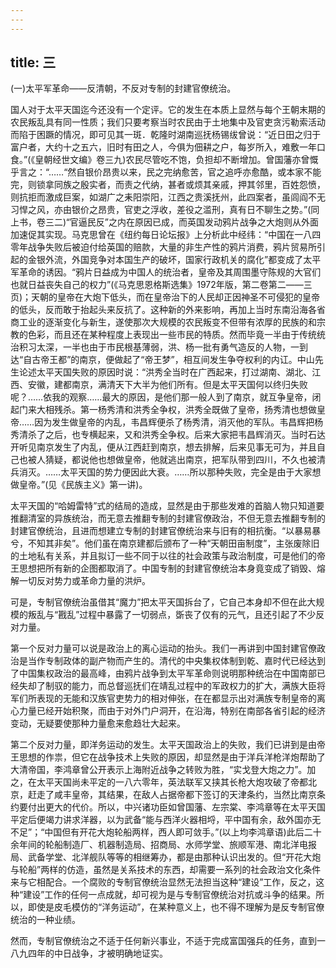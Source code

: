 ```yaml
---
---
---
```

title: 三
---



(一)太平军革命——反清朝，不反对专制的封建官僚统治。

国人对于太平天国迄今还没有一个定评。它的发生在本质上显然与每个王朝末期的农民叛乱具有同一性质；我们只要考察当时农民由于土地集中及官吏贪污勒索活动而陷于困蹶的情况，即可见其一斑．乾隆时湖南巡抚杨锡绂曾说：“近日田之归于富户者，大约十之五六，旧时有田之人，今俱为佃耕之户，每岁所入，难敷一年口食。”(《皇朝经世文编》卷三九)农民尽管吃不饱，负担却不断增加。曾国藩亦曾慨乎言之：“……“然自银价昂贵以来，民之完纳愈苦，官之追呼亦愈酷，或本家不能完，则锁拿同族之殷实者，而责之代纳，甚者或烦其亲戚，押其邻里，百姓怨愤，则抗拒而激成巨案，如湖广之耒阳崇阳，江西之贵溪抚州，此四案者，虽闾阎不无习悍之风，亦由银价之昂贵，官吏之浮收，差役之滥刑，真有日不聊生之势。”(同上书，卷三二)“官逼民反”之内在原因已成，而英国发动鸦片战争之大炮则从外面加速促其实现。马克思曾在《纽约每日论坛报》上分析此中经纬：“中国在一八四零年战争失败后被迫付给英国的赔款，大量的非生产性的鸦片消费，鸦片贸易所引起的金银外流，外国竞争对本国生产的破坏，国家行政机关的腐化”都变成了太平军革命的诱因。“鸦片日益成为中国人的统治者，皇帝及其周围墨守陈规的大官们也就日益丧失自己的权力”(《马克思恩格斯选集》1972年版，第二卷第二——三页)；天朝的皇帝在大炮下低头，而在皇帝治下的人民却正因神圣不可侵犯的皇帝的低头，反而敢于抬起头来反抗了。这种新的外来影响，再加上当时东南沿海各省商工业的逐渐变化与新生，遂使那次大规模的农民叛变不但带有浓厚的民族的和宗教的色彩，而且还在某种程度上表现出一些市民的特质。然而毕竟一半由于传统统治积习太深，一半也由于市民根基薄弱，洪、杨一批有勇气造反的人物，一到达“自古帝王都”的南京，便做起了“帝王梦”，相互间发生争夺权利的内讧。中山先生论述太平天国失败的原因时说：“洪秀全当时在广西起来，打过湖南、湖北、江西、安徽，建都南京，满清天下大半为他们所有。但是太平天国何以终归失败呢？……依我的观察……最大的原因，是他们那一般人到了南京，就互争皇帝，闭起门来大相残杀。第一杨秀清和洪秀全争权，洪秀全既做了皇帝，扬秀清也想做皇帝……因为发生做皇帝的内乱，韦昌辉便杀了杨秀清，消灭他的军队。韦昌辉把杨秀清杀了之后，也专横起来，又和洪秀全争权。后来大家把韦昌辉消灭。当时石达开听见南京发生了内乱，便从江西赶到南京，想去排解，后来见事无可为，并且自己也被人猜疑，都说他也想做皇帝，他就逃出南京，把军队带到四川，不久也被清兵消灭。……太平天国的势力便因此大衰。……所以那种失败，完全是由于大家想做皇帝。”(见《民族主义》第一讲)。

太平天国的“哈姆雷特”式的结局的造成，显然是由于那些发难的首脑人物只知道要推翻清室的异族统治，而无意去推翻专制的封建官僚政治，不但无意去推翻专制的封建官僚统治，且进而想建立专制的封建官僚统治来与旧有的相抗衡。“以暴易暴兮，不知其非矣”。他们虽在南京建都后颁布了一种“天朝田亩制度”，主张废除旧的土地私有关系，并且拟订一些不同于以往的社会政策与政治制度，可是他们的帝王思想把所有新的企图都取消了。中国专制的封建官僚统治本身竟变成了销毁、熔解一切反对势力或革命力量的洪炉。

可是，专制官僚统治虽借其“魔力”把太平天国拆台了，它自己本身却不但在此大规模的叛乱与“戡乱”过程中暴露了一切弱点，斲丧了仅有的元气，且还引起了不少反对力量。

第一个反对力量可以说是政治上的离心运动的抬头。我们一再讲到中国封建官僚政治是当作专制政体的副产物而产生的。清代的中央集权体制到乾、嘉时代已经达到了中国集权政治的最高峰，由鸦片战争到太平军革命则说明那种统治在中国南部已经失却了制驭的能力，而总督巡抚们在靖乱过程中的军政权力的扩大，满族大臣将军们所表现的无能和汉族官吏势力的相对伸张，在在都显示出对满族专制皇帝的离心力量已经开始积聚，而由于对外门户洞开，在沿海，特别在南部各省引起的经济变动，无疑要使那种力量愈来愈趋壮大起来。

第二个反对力量，即洋务运动的发生。太平天国政治上的失败，我们已讲到是由帝王思想的作祟，但它在战争技术上失败的原因，却显然是由于洋兵洋枪洋炮帮助了大清帝国，李鸿章曾公开表示上海附近战争之转败为胜，“实戈登大炮之力”。加之，在太平天国尚未平定的一八六零年，英法联军又挟其长枪大炮攻破了帝都北京，赶走了咸丰皇帝，其结果，在敌人占据帝都下签订的天津条约，当然比南京条约要付出更大的代价。所以，中兴诸功臣如曾国藩、左宗棠、李鸿章等在太平天国平定后便竭力讲求洋器，以为武备“能与西洋火器相埒，平中国有余，敌外国亦无不足”；“中国但有开花大炮轮船两样，西人即可敛手。”(以上均李鸿章语)此后二十余年间的轮船制造厂、机器制造局、招商局、水师学堂、旅顺军港、南北洋电报局、武备学堂、北洋舰队等等的相继筹办，都是由那种认识出发的。但“开花大炮与轮船”两样的仿造，虽然是关系技术的东西，却需要一系列的社会政治文化条件来与它相配合。一个腐败的专制官僚统治显然无法担当这种“建设”工作，反之，这种“建设”工作的任何一点成就，却可视为是与专制官僚统治对抗或斗争的结果。所以，即使是皮毛模仿的“洋务运动”，在某种意义上，也不得不理解为是反专制官僚统治的一种业绩。

然而，专制官僚统治之不适于任何新兴事业，不适于完成富国强兵的任务，直到一八九四年的中日战争，才被明确地证实。